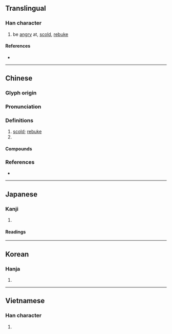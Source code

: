 {{character info}}
==Translingual==

===Han character===
{{Han char|rn=30|rad=口|as=10|sn=13|four=61081|canj=RJBC|ids=⿰口真}}

# be [[angry]] at, [[scold]], [[rebuke]]

====References====
* {{Han ref|kx=0202.300|dkj=04074|dj=0425.110|hdz=10665.090|uh=55D4|ud=21972|bh=DCD2|bd=56530}}

----

==Chinese==
{{zh-forms|alt=謓,瞋,㥲}}

===Glyph origin===
{{Han etym}}

===Pronunciation===
{{zh-pron
|m=chēn
|c=can1,zan1
|mc=y
|oc=y
|cat=v
}}

===Definitions===
{{zh-hanzi}}

# [[scold]]; [[rebuke]]
# {{zh-alt form|瞋}}

====Compounds====
{{zh-der|嗔忿|嗔睨|嬌嗔|嗔色|嗔責|宜嗔宜喜|嗔怒|宜喜宜嗔|嗔詬|嗔怪|回嗔作喜|嗔道|嗔喝|雷嗔電怒|薄面含嗔|立眉嗔目}}

===References===
* {{R:yue:mfccd}}

----

==Japanese==

===Kanji===
{{ja-kanji|grade=|rs=口10}}

# {{rfdef|ja|sort=口10}}

====Readings====
{{ja-readings
|goon=しん, でん
|kanon=しん, てん
|kun=いか-る}}

----

==Korean==

===Hanja===
{{ko-hanja|진}}

# {{rfdef|ko|sort=口10}}

----

==Vietnamese==

===Han character===
{{vi-readings|reading=sân, xin, xân, sun|rs=口10}}

# {{rfdef|vi|sort=口10}}